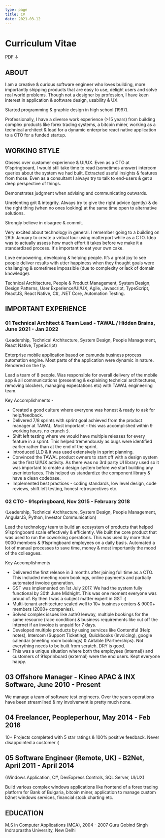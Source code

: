 ```yaml
---
type: page
title: CV
date: 2021-03-12
---
```



<Head>
  <title>Curriculum Vitae</title>
</Head>

# Curriculum Vitae

[PDF ↓](https://docs.google.com/document/d/1xXLWsJBmjqyxAw3iFnYoNNhKNRJ9YKleorCPxQnSYDM/edit?usp=sharing)
## ABOUT

I am a creative & curious software engineer who loves building, more importantly shipping products that are easy to use, delight users and solve real world problems. Though not a designer by profession, I have keen interest in application & software design, usability & UX.

Started programming & graphic design in high school (1997).

Professionally, I have a diverse work experience (>15 years) from building complex products like forex trading systems, a bitcoin miner, working as a technical architect & lead for a dynamic enterprise react native application to a CTO for a funded startup.

## WORKING STYLE

Obsess over customer experience & UI/UX. Even as a CTO at 91springboard, I would still take time to read (sometimes answer) intercom queries about the system we had built. Extracted useful insights & features from those. Even as a consultant I always try to talk to end-users & get a deep perspective of things.

Demonstrates judgment when advising and communicating outwards.

Unrelenting grit & integrity. Always try to give the right advice (gently) & do the right thing (when no ones looking) at the same time open to alternative solutions.

Strongly believe in disagree & commit.

Very excited about technology in general. I remember going to a building on 26th January to create a virtual tour using matterport while as a CTO. Idea was to actually assess how much effort it takes before we make it a standardized process. It's important to eat your own cake.

Love empowering, developing & helping people. It’s a great joy to see people deliver results with utter happiness when they thought goals were challanging & sometimes impossible (due to complexity or lack of domain knowledge).

Technical Architecture, People & Product Management, System Design, Design Patterns, User Experience/UI/UX, Agile, Javascript, TypeScript, ReactJS, React Native, C#, .NET Core, Automation Testing.


## IMPORTANT EXPERIENCE

### 01 Technical Architect & Team Lead - TAWAL / Hidden Brains, June 2021 - Jan 2022
(Leadership, Technical Architecture, System Design, People Management, React Native, TypeScript)

Enterprise mobile application based on camunda business process automation engine. Most parts of the application were dynamic in nature. Rendered on the fly.

Lead a team of 8 people. Was responsible for overall delivery of the mobile app & all communications (presenting & explaining technical architectures, removing blockers, managing expectations etc) with TAWAL engineering team. 

Key Accomplishments -

- Created a good culture where everyone was honest & ready to ask for help/feedback.
- Delivered 7/8 sprints with sprint goal achieved from the product manager at TAWAL. Most important - this was accomplished within 9 working hours, no crunch :).
- Shift left testing where we would have multiple releases for every feature in a sprint. This helped tremendously as bugs were identified earlier rather than at the end of the sprint.
- Introduced LLD & it was used extensively in sprint planning.
- Convinced the TAWAL product owners to start off with a design system as the first UI/UX activity. As there was no 3rd party UI library used so it was important to create a design system before we start building any user interfaces. This helped us standardize the component library & have a clean codebase.
- Implemented best practices - coding standards, low level design, code reviews, shift left testing, honest retrospectives etc. 

### 02 CTO - 91springboard, Nov 2015 - February 2018
(Leadership, Technical Architecture, System Design, People Management, AngularJS,
Python, Investor Communication)

Lead the technology team to build an ecosystem of products that helped 91springboard scale effectively & efficiently. We built the core product that was used to run the coworking operations. This was used by more than 9000 members & 91springboard employees on a daily basis. Automated a lot of manual processes to save time, money & most importantly the mood of the colleagues.

Key Accomplishments

- Delivered the first release in 3 months after joining full time as a CTO. This included meeting room bookings, online payments and partially automated invoice generation. 
- GST was implemented on 1st July 2017. We had the system fully functional by 30th June Midnight. This was one moment everyone was proud of. By then I was a subject matter expert in GST :)
- Multi-tenant architecture scaled well to 10+ business centers & 9000+ members (2000+ companies).
- Solved complex issues like auth0 leeway, multiple bookings for the same resource (race condition) & business requirements like cut off the internet if an invoice is unpaid for 7 days.
- Developed multiple products by using services like Contentful (Help notes), Intercom (Support Ticketing), Quickbooks (Invoicing), google calendar (meeting room bookings) & Airtable (Partnerships). Not everything needs to be built from scratch. DRY is good.
- This was a unique situation where both the employees (internal)) and customers of 91sprinboard (external) were the end users. Kept everyone happy.

## 03 Offshore Manager - Kineo APAC & INX Software, June 2010 - Present

We manage a team of software test engineers. Over the years operations have been streamlined & my involvement is pretty much none. 

## 04 Freelancer, Peopleperhour, May 2014 -  Feb 2016

10+ Projects completed with 5 star ratings & 100% positive feedback. Never disappointed a customer :)

## 05 Software Engineer (Remote, UK) - B2Net, April 2011 - April 2014
(Windows Application, C#, DevExpress Controls, SQL Server, UI/UX)

Build various complex windows applications like frontend of a forex trading platform for Bank of Bulgaria, bitcoin miner, application to manage custom b2net windows services, financial stock charting etc. 


## EDUCATION

M.S in Computer Applications (MCA), 2004 - 2007
Guru Gobind Singh Indraprastha University, New Delhi

